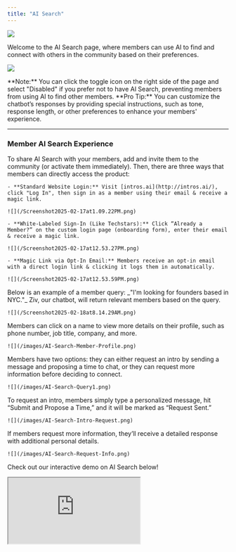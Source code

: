 ```yaml
---
title: "AI Search"
---
```


![](/Screenshot2025-06-12at2.50.30PM1.png)

Welcome to the AI Search page, where members can use AI to find and connect with others in the community based on their preferences.

![](/images/AI-Search-Toggle.png)

<Note>
  **Note:** You can click the toggle icon on the right side of the page and select "Disabled" if you prefer not to have AI Search, preventing members from using AI to find other members.
</Note>

<Tip>
  **Pro Tip:** You can customize the chatbot’s responses by providing special instructions, such as tone, response length, or other preferences to enhance your members' experience.
</Tip>

---

### Member AI Search Experience

<Steps>
  <Step title="Invite Members to AI Search">
    To share AI Search with your members, add and invite them to the community (or activate them immediately). Then, there are three ways that members can directly access the product:

    - **Standard Website Login:** Visit [intros.ai](http://intros.ai/), click "Log In", then sign in as a member using their email & receive a magic link.

    ![](/Screenshot2025-02-17at1.09.22PM.png)

    - **White-Labeled Sign-In (Like Techstars):** Click “Already a Member?” on the custom login page (onboarding form), enter their email & receive a magic link.

    ![](/Screenshot2025-02-17at12.53.27PM.png)

    - **Magic Link via Opt-In Email:** Members receive an opt-in email with a direct login link & clicking it logs them in automatically.

    ![](/Screenshot2025-02-17at12.53.59PM.png)
  </Step>
  <Step title="Members Type in a Query">
    Below is an example of a member query: _"I'm looking for founders based in NYC."_ Ziv, our chatbot, will return relevant members based on the query.

    ![](/Screenshot2025-02-18at8.14.29AM.png)
  </Step>
  <Step title="Members Check Out Profiles">
    Members can click on a name to view more details on their profile, such as phone number, job title, company, and more.

    ![](/images/AI-Search-Member-Profile.png)
  </Step>
  <Step title="Members Choose an Option">
    Members have two options: they can either request an intro by sending a message and proposing a time to chat, or they can request more information before deciding to connect.

    ![](/images/AI-Search-Query1.png)
  </Step>
  <Step title="Members Request an Intro">
    To request an intro, members simply type a personalized message, hit “Submit and Propose a Time,” and it will be marked as “Request Sent.”

    ![](/images/AI-Search-Intro-Request.png)
  </Step>
  <Step title="Members Request More Information">
    If members request more information, they’ll receive a detailed response with additional personal details.

    ![](/images/AI-Search-Request-Info.png)
  </Step>
</Steps>

Check out our interactive demo on AI Search below\!

<iframe src="https://capture.navattic.com/cm1hx7qzs000a03l40o5i7ut9?hideMobileAlert=true&scale=1" style={{ border:"none",width:"100%",height:"546px" }} allow="fullscreen" id="navattic-embed" />